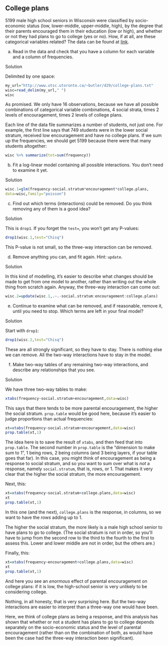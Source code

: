 ##  College plans


 5199 male high school seniors in Wisconsin\endnote{I don't
know why Wisconsin again, but that's what it is.} were classified by
socio-economic status (low, lower-middle, upper-middle, high), by
the degree that their parents encouraged them in their education (low
or high),
and whether or not they had plans to go to college (yes or no). How,
if at all, are these categorical variables related? The data can be
found at
[link](http://www.utsc.utoronto.ca/~butler/d29/college-plans.txt). 



(a) Read in the data and check that you have a column for each
variable and a column of frequencies.

Solution


Delimited by one space:
```r
my_url="http://www.utsc.utoronto.ca/~butler/d29/college-plans.txt"
wisc=read_delim(my_url," ")
wisc
```

     

As promised. We only have 16 observations, because we have all
possible combinations of categorical variable combinations, 4 social
strata, times 2 levels of encouragement, times 2 levels of college
plans. 

Each line of the data file summarizes a number of students, not just
one.  For example, the first line says that 749 students were in the
lower social stratum, received low encouragement and have no college
plans. If we sum up the frequencies, we should get 5199 because there
were that many students altogether:

```r
wisc %>% summarize(tot=sum(frequency))
```

 


(b) Fit a log-linear model containing all possible
interactions. You don't need to examine it yet.

Solution


```r
wisc.1=glm(frequency~social.stratum*encouragement*college.plans,
data=wisc,family="poisson")
```

   



(c) Find out which terms (interactions) could be removed. Do you
think removing any of them is a good idea?


Solution


This is `drop1`. If you forget the `test=`, you won't
get any P-values:
```r
drop1(wisc.1,test="Chisq")
```

   

This P-value is not small, so the three-way interaction can be removed.



(d) Remove anything you can, and fit again. Hint: `update`.


Solution


In this kind of modelling, it's easier to describe what changes
should be  made to get from one model to another, rather than
writing out the whole thing from scratch again.
Anyway, the three-way interaction can come out:
```r
wisc.2=update(wisc.1,.~.-social.stratum:encouragement:college.plans)
```

   



(e) Continue to examine what can be removed, and if reasonable,
remove it, until you need to stop. Which terms are left in your final model?


Solution


Start with `drop1`:
```r
drop1(wisc.2,test="Chisq")
```

   

These are all strongly significant, so they have to stay. There is
nothing else we can remove. All the two-way interactions have to stay
in the model.



(f) Make two-way tables of any remaining two-way interactions, and
describe any relationships that you see.


Solution


We have three two-way tables to make:
```r
xtabs(frequency~social.stratum+encouragement,data=wisc)
```

 

This says that there tends to be more parental encouragement, the
higher the social stratum. `prop.table` would be good here,
because it's easier to judge proportions than actual frequencies:

```r
xt=xtabs(frequency~social.stratum+encouragement,data=wisc)
prop.table(xt,1)
```

 

The idea here is to save the result of `xtabs`, and then feed
that into `prop.table`. The second number in
`prop.table` is the "dimension to make sum to 1", 1 being
rows, 2 being columns (and 3 being layers, if your table goes that
far). In this case, you might think of encouragement as being a
response to social stratum, and so you want to sum over what is
*not* a response, namely `social.stratum`, that is,
rows, or 1. That makes it very clear that the higher the social
stratum, the more encouragement.

Next, this:

```r
xt=xtabs(frequency~social.stratum+college.plans,data=wisc)
xt
prop.table(xt,1)
```

 

In this one (and the next), `college.plans` is the response, in
columns, so we want to have the *rows* adding up to 1. 

The higher the social stratum, the more likely is a male
high school senior to have plans to go to college. (The social stratum
is not in order, so you'll have to jump from the second row to the
third to the fourth to the first to assess this. Lower and lower
middle are not in order, but the others are.)

Finally, this:

```r
xt=xtabs(frequency~encouragement+college.plans,data=wisc)
xt
prop.table(xt,1)
```

 

And here you see an *enormous* effect of parental encouragement
on college plans: if it is low, the high-school senior is very
unlikely to be considering college.

Nothing, in all honesty, that is very surprising here. But the two-way
interactions are easier to interpret than a three-way one would have
been.

Here, we think of college plans as being a response, and this
analysis has shown that whether or not a student has plans to go to
college depends separately on the socio-economic status and the level
of parental encouragement (rather than on the combination of both, as
would have been the case had the three-way interaction been
significant). 





